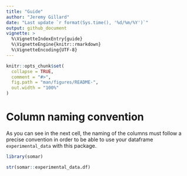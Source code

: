 ```yaml
---
title: "Guide"
author: "Jeremy Gillard"
date: "Last update `r format(Sys.time(), '%d/%m/%Y')`"
output: github_document
vignette: >
  %\VignetteIndexEntry{guide}
  %\VignetteEngine{knitr::rmarkdown}
  %\VignetteEncoding{UTF-8}
---
```


```r
knitr::opts_chunk$set(
  collapse = TRUE,
  comment = "#>",
  fig.path = "man/figures/README-",
  out.width = "100%"
)
```

# Column naming convention

As you can see in the next cell, the naming of the columns must follow a precise convention in order to be able to use your dataframe `experimental_data` with this package.

```r
library(somar)

str(somar::experimental_data.df)
```
